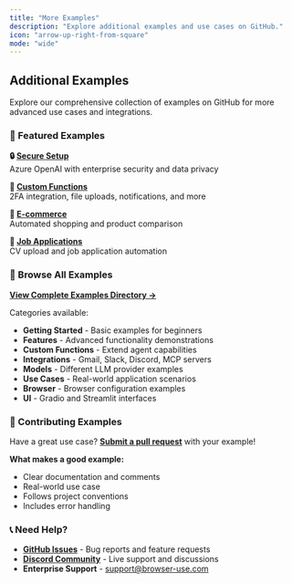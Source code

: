 ```yaml
---
title: "More Examples"
description: "Explore additional examples and use cases on GitHub."
icon: "arrow-up-right-from-square"
mode: "wide"
---
```


## Additional Examples

Explore our comprehensive collection of examples on GitHub for more advanced use cases and integrations.

### 📁 Featured Examples

**🔒 [Secure Setup](https://github.com/browser-use/browser-use/blob/main/examples/features/secure.py)**  
Azure OpenAI with enterprise security and data privacy

**🎯 [Custom Functions](https://github.com/browser-use/browser-use/tree/main/examples/custom-functions)**  
2FA integration, file uploads, notifications, and more

**🏪 [E-commerce](https://github.com/browser-use/browser-use/blob/main/examples/use-cases/shopping.py)**  
Automated shopping and product comparison

**💼 [Job Applications](https://github.com/browser-use/browser-use/blob/main/examples/use-cases/find_and_apply_to_jobs.py)**  
CV upload and job application automation

### 🔗 Browse All Examples

**[View Complete Examples Directory →](https://github.com/browser-use/browser-use/tree/main/examples)**

Categories available:
- **Getting Started** - Basic examples for beginners
- **Features** - Advanced functionality demonstrations  
- **Custom Functions** - Extend agent capabilities
- **Integrations** - Gmail, Slack, Discord, MCP servers
- **Models** - Different LLM provider examples
- **Use Cases** - Real-world application scenarios
- **Browser** - Browser configuration examples
- **UI** - Gradio and Streamlit interfaces

### 🤝 Contributing Examples

Have a great use case? **[Submit a pull request](https://github.com/browser-use/browser-use/pulls)** with your example!

**What makes a good example:**
- Clear documentation and comments
- Real-world use case
- Follows project conventions
- Includes error handling

### 📞 Need Help?

- **[GitHub Issues](https://github.com/browser-use/browser-use/issues)** - Bug reports and feature requests
- **[Discord Community](https://link.browser-use.com/discord)** - Live support and discussions  
- **Enterprise Support** - [support@browser-use.com](mailto:support@browser-use.com)
